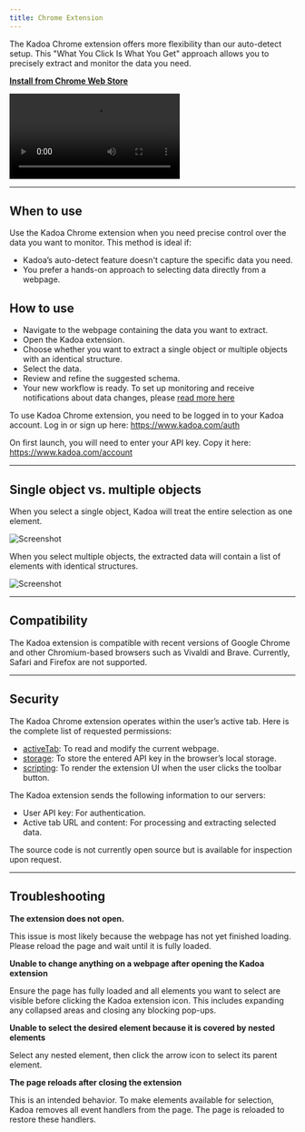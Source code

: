 ```yaml
---
title: Chrome Extension
---
```


The Kadoa Chrome extension offers more flexibility than our auto-detect setup. This "What You Click Is What You Get" approach allows you to precisely extract and monitor the data you need.

[**Install from Chrome Web Store**](https://chromewebstore.google.com/detail/kadoa/nmmlhnjgcechchnkjpkofkjemmlfbnnd)

<video controls className="w-full aspect-video" src="/images/extension-demo.mp4" ></video>

---

## When to use
Use the Kadoa Chrome extension when you need precise control over the data you want to monitor. This method is ideal if:

- Kadoa’s auto-detect feature doesn't capture the specific data you need.
- You prefer a hands-on approach to selecting data directly from a webpage.

## How to use

- Navigate to the webpage containing the data you want to extract.
- Open the Kadoa extension.
- Choose whether you want to extract a single object or multiple objects with an identical structure.
- Select the data.
- Review and refine the suggested schema.
- Your new workflow is ready. To set up monitoring and receive notifications about data changes, please [read more here](/docs/monitoring)

To use Kadoa Chrome extension, you need to be logged in to your Kadoa account.
Log in or sign up here: https://www.kadoa.com/auth

On first launch, you will need to enter your API key.
Copy it here: https://www.kadoa.com/account

---

## Single object vs. multiple objects

When you select a single object, Kadoa will treat the entire selection as one element.

![Screenshot](/images/extension-single-object.png)

When you select multiple objects, the extracted data will contain a list of elements with identical structures.

![Screenshot](/images/extension-multiple-objects.png)

---

## Compatibility

The Kadoa extension is compatible with recent versions of Google Chrome and other Chromium-based browsers such as Vivaldi and Brave. Currently, Safari and Firefox are not supported.

---

## Security

The Kadoa Chrome extension operates within the user’s active tab. Here is the complete list of requested permissions:

- [activeTab](https://developer.chrome.com/docs/extensions/develop/concepts/activeTab): To read and modify the current webpage.
- [storage](https://developer.chrome.com/docs/extensions/reference/api/storage#permissions): To store the entered API key in the browser’s local storage.
- [scripting](https://developer.chrome.com/docs/extensions/reference/api/scripting): To render the extension UI when the user clicks the toolbar button.

The Kadoa extension sends the following information to our servers:

- User API key: For authentication.
- Active tab URL and content: For processing and extracting selected data.

The source code is not currently open source but is available for inspection upon request.

---

## Troubleshooting

**The extension does not open.**

This issue is most likely because the webpage has not yet finished loading. Please reload the page and wait until it is fully loaded.

**Unable to change anything on a webpage after opening the Kadoa extension**

Ensure the page has fully loaded and all elements you want to select are visible before clicking the Kadoa extension icon. This includes expanding any collapsed areas and closing any blocking pop-ups.

**Unable to select the desired element because it is covered by nested elements**

Select any nested element, then click the arrow icon to select its parent element.

**The page reloads after closing the extension**

This is an intended behavior. To make elements available for selection, Kadoa removes all event handlers from the page. The page is reloaded to restore these handlers.
